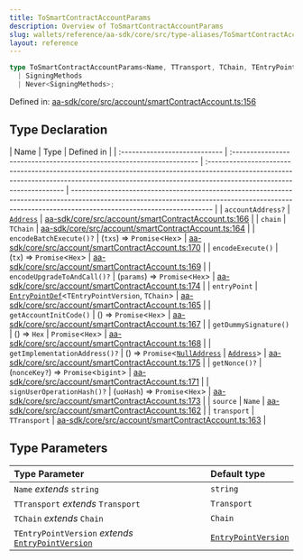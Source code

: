 ```yaml
---
title: ToSmartContractAccountParams
description: Overview of ToSmartContractAccountParams
slug: wallets/reference/aa-sdk/core/src/type-aliases/ToSmartContractAccountParams
layout: reference
---
```


```ts
type ToSmartContractAccountParams<Name, TTransport, TChain, TEntryPointVersion> = object & Omit<CustomSource, "signTransaction" | "address"> &
  | SigningMethods
  | Never<SigningMethods>;
```

Defined in: [aa-sdk/core/src/account/smartContractAccount.ts:156](https://github.com/alchemyplatform/aa-sdk/blob/49e74eee8606f480b200b4612d00d950da8a8742/aa-sdk/core/src/account/smartContractAccount.ts#L156)

## Type Declaration

| Name                          | Type                                                                  | Defined in                                                                                                                                                                                          |
| :---------------------------- | :-------------------------------------------------------------------- | :-------------------------------------------------------------------------------------------------------------------------------------------------------------------------------------------------- | --------------------------------------------------------------------------------------------------------------------------------------------------------------------------------------------------- |
| `accountAddress?`             | [`Address`](Address.mdx)                                              | [aa-sdk/core/src/account/smartContractAccount.ts:166](https://github.com/alchemyplatform/aa-sdk/blob/49e74eee8606f480b200b4612d00d950da8a8742/aa-sdk/core/src/account/smartContractAccount.ts#L166) |
| `chain`                       | `TChain`                                                              | [aa-sdk/core/src/account/smartContractAccount.ts:164](https://github.com/alchemyplatform/aa-sdk/blob/49e74eee8606f480b200b4612d00d950da8a8742/aa-sdk/core/src/account/smartContractAccount.ts#L164) |
| `encodeBatchExecute()?`       | (`txs`) => `Promise`\<`Hex`>                                          | [aa-sdk/core/src/account/smartContractAccount.ts:170](https://github.com/alchemyplatform/aa-sdk/blob/49e74eee8606f480b200b4612d00d950da8a8742/aa-sdk/core/src/account/smartContractAccount.ts#L170) |
| `encodeExecute()`             | (`tx`) => `Promise`\<`Hex`>                                           | [aa-sdk/core/src/account/smartContractAccount.ts:169](https://github.com/alchemyplatform/aa-sdk/blob/49e74eee8606f480b200b4612d00d950da8a8742/aa-sdk/core/src/account/smartContractAccount.ts#L169) |
| `encodeUpgradeToAndCall()?`   | (`params`) => `Promise`\<`Hex`>                                       | [aa-sdk/core/src/account/smartContractAccount.ts:174](https://github.com/alchemyplatform/aa-sdk/blob/49e74eee8606f480b200b4612d00d950da8a8742/aa-sdk/core/src/account/smartContractAccount.ts#L174) |
| `entryPoint`                  | [`EntryPointDef`](EntryPointDef.mdx)\<`TEntryPointVersion`, `TChain`> | [aa-sdk/core/src/account/smartContractAccount.ts:165](https://github.com/alchemyplatform/aa-sdk/blob/49e74eee8606f480b200b4612d00d950da8a8742/aa-sdk/core/src/account/smartContractAccount.ts#L165) |
| `getAccountInitCode()`        | () => `Promise`\<`Hex`>                                               | [aa-sdk/core/src/account/smartContractAccount.ts:167](https://github.com/alchemyplatform/aa-sdk/blob/49e74eee8606f480b200b4612d00d950da8a8742/aa-sdk/core/src/account/smartContractAccount.ts#L167) |
| `getDummySignature()`         | () => `Hex`                                                           | `Promise`\<`Hex`>                                                                                                                                                                                   | [aa-sdk/core/src/account/smartContractAccount.ts:168](https://github.com/alchemyplatform/aa-sdk/blob/49e74eee8606f480b200b4612d00d950da8a8742/aa-sdk/core/src/account/smartContractAccount.ts#L168) |
| `getImplementationAddress()?` | () => `Promise`\<[`NullAddress`](NullAddress.mdx)                     | [`Address`](Address.mdx)>                                                                                                                                                                           | [aa-sdk/core/src/account/smartContractAccount.ts:175](https://github.com/alchemyplatform/aa-sdk/blob/49e74eee8606f480b200b4612d00d950da8a8742/aa-sdk/core/src/account/smartContractAccount.ts#L175) |
| `getNonce()?`                 | (`nonceKey?`) => `Promise`\<`bigint`>                                 | [aa-sdk/core/src/account/smartContractAccount.ts:171](https://github.com/alchemyplatform/aa-sdk/blob/49e74eee8606f480b200b4612d00d950da8a8742/aa-sdk/core/src/account/smartContractAccount.ts#L171) |
| `signUserOperationHash()?`    | (`uoHash`) => `Promise`\<`Hex`>                                       | [aa-sdk/core/src/account/smartContractAccount.ts:173](https://github.com/alchemyplatform/aa-sdk/blob/49e74eee8606f480b200b4612d00d950da8a8742/aa-sdk/core/src/account/smartContractAccount.ts#L173) |
| `source`                      | `Name`                                                                | [aa-sdk/core/src/account/smartContractAccount.ts:162](https://github.com/alchemyplatform/aa-sdk/blob/49e74eee8606f480b200b4612d00d950da8a8742/aa-sdk/core/src/account/smartContractAccount.ts#L162) |
| `transport`                   | `TTransport`                                                          | [aa-sdk/core/src/account/smartContractAccount.ts:163](https://github.com/alchemyplatform/aa-sdk/blob/49e74eee8606f480b200b4612d00d950da8a8742/aa-sdk/core/src/account/smartContractAccount.ts#L163) |

## Type Parameters

| Type Parameter                                                              | Default type                                 |
| :-------------------------------------------------------------------------- | :------------------------------------------- |
| `Name` _extends_ `string`                                                   | `string`                                     |
| `TTransport` _extends_ `Transport`                                          | `Transport`                                  |
| `TChain` _extends_ `Chain`                                                  | `Chain`                                      |
| `TEntryPointVersion` _extends_ [`EntryPointVersion`](EntryPointVersion.mdx) | [`EntryPointVersion`](EntryPointVersion.mdx) |

